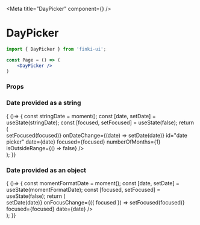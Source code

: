
<Meta title="DayPicker" component={<DayPicker/>} />

# DayPicker

```jsx
import { DayPicker } from 'finki-ui';

const Page = () => (
    <DayPicker />
)
```

### Props
<Props of={DayPicker}/>

### Date provided as a string
<Preview withSource="open">
  <Story name="string">
    { ()=> {
      const stringDate = moment();
      const [date, setDate] = useState(stringDate);
      const [focused, setFocused] = useState(false);
      return (
        <div style={{ height: '330px'}}>
          <DayPicker 
            onFocusChange={({ focused }) => setFocused(focused)}
            onDateChange={(date) => setDate(date)}
            id="date picker"
            date={date}
            focused={focused}
            numberOfMonths={1}
            isOutsideRange={() => false}
          />
        </div>
      );
  }}
  </Story>
</Preview>

### Date provided as an object
<Preview withSource="open">
  <Story name="object">
    { ()=> {
      const momentFormatDate = moment();
      const [date, setDate] = useState(momentFormatDate);
      const [focused, setFocused] = useState(false);
      return (
        <div style={{ height: '330px'}}>
          <DayPicker
            id="date picker"
            onDateChange={(date) => setDate(date)}
            onFocusChange={({ focused }) => setFocused(focused)}
            focused={focused}
            date={date}
          />
        </div>
      );
  }}
  </Story>
</Preview>

